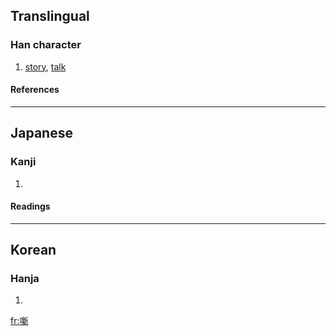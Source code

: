 ==Translingual==
===Han character===
{{Han char|rn=30|rad=口|as=13|sn=16|four=|canj=口卜木中 (RYDL)}}
# [[story]], [[talk]]
====References====
{{Han ref|kx=0211.121|dkj=04433|dj=0434.080|hdz=10693.101|uh=567A|ud=22138}}
----
==Japanese==
===Kanji===
{{ja-kanji|grade=|rs=口13}}
# {{defn|Japanese}} 
====Readings====
{{ja-readings|on=|kun=[[はなし]] (hanashi)}}
----
==Korean==
===Hanja===
{{ko-hanja|hangeul=[[신]]|rv=sin|mr=sin}}
# {{defn|Korean}}

[[fr:噺]]